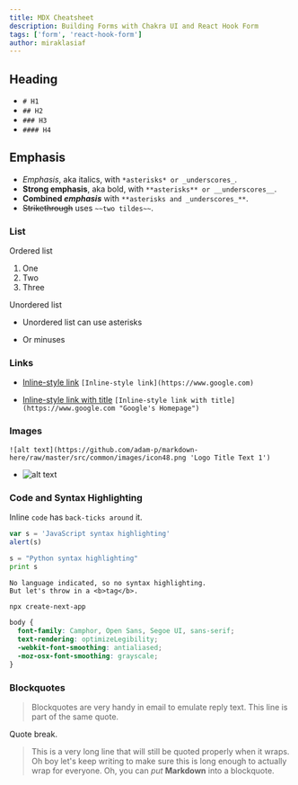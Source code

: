```yaml
---
title: MDX Cheatsheet
description: Building Forms with Chakra UI and React Hook Form
tags: ['form', 'react-hook-form']
author: miraklasiaf
---
```


## Heading

- `# H1`
- `## H2`
- `### H3`
- `#### H4`

## Emphasis

- _Emphasis_, aka italics, with `*asterisks* or _underscores_`.
- **Strong emphasis**, aka bold, with `**asterisks** or __underscores__`.
- **Combined _emphasis_** with `**asterisks and _underscores_**`.
- ~~Strikethrough~~ uses `~~two tildes~~`.

### List

Ordered list

1. One
2. Two
3. Three

Unordered list

- Unordered list can use asterisks

* Or minuses

### Links

- [Inline-style link](https://www.google.com) `[Inline-style link](https://www.google.com)`

- [Inline-style link with title](https://www.google.com "Google's Homepage") `[Inline-style link with title](https://www.google.com "Google's Homepage")`

### Images

`![alt text](https://github.com/adam-p/markdown-here/raw/master/src/common/images/icon48.png 'Logo Title Text 1')`

- ![alt text](https://github.com/adam-p/markdown-here/raw/master/src/common/images/icon48.png 'Logo Title Text 1')

### Code and Syntax Highlighting

Inline `code` has `back-ticks around` it.

```javascript
var s = 'JavaScript syntax highlighting'
alert(s)
```

```python
s = "Python syntax highlighting"
print s
```

```
No language indicated, so no syntax highlighting.
But let's throw in a <b>tag</b>.
```

```bash
npx create-next-app
```

```css
body {
  font-family: Camphor, Open Sans, Segoe UI, sans-serif;
  text-rendering: optimizeLegibility;
  -webkit-font-smoothing: antialiased;
  -moz-osx-font-smoothing: grayscale;
}
```

### Blockquotes

> Blockquotes are very handy in email to emulate reply text.
> This line is part of the same quote.

Quote break.

> This is a very long line that will still be quoted properly when it wraps. Oh boy let's keep writing to make sure this is long enough to actually wrap for everyone. Oh, you can _put_ **Markdown** into a blockquote.
